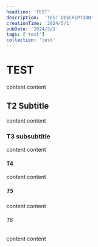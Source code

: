 ```yaml
---
headline: 'TEST'
description:  'TEST DESCRIPTION'
creationTime: '2024/5/1'
pubDate: '2024/5/1'
tags: ['test']
collection: 'test'
---
```


# TEST

content
content

## T2 Subtitle
content
content
### T3 subsubtitle
content
content
#### T4
content
content
##### T5
content
content
###### T6
content
content
